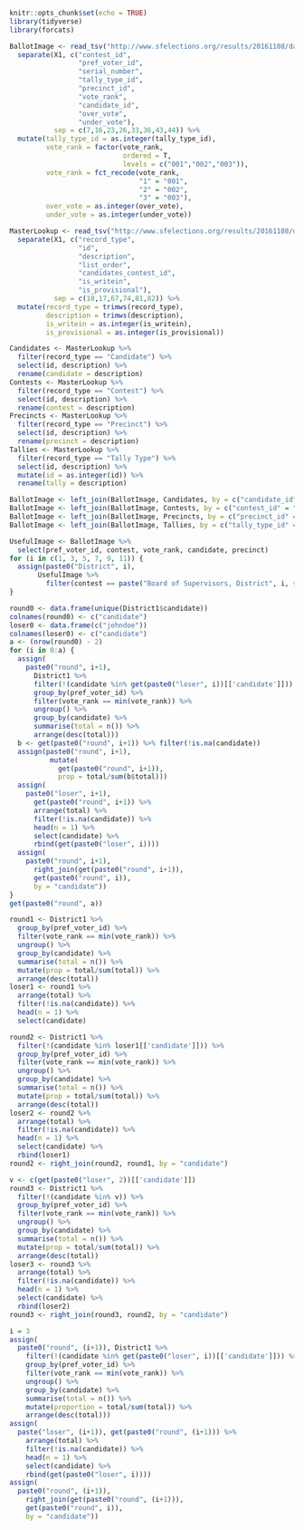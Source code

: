 
```r
knitr::opts_chunk$set(echo = TRUE)
library(tidyverse)
library(forcats)
```

```r
BallotImage <- read_tsv("http://www.sfelections.org/results/20161108/data/20161206/20161206_ballotimage.txt", col_names = F) %>%
  separate(X1, c("contest_id",
                 "pref_voter_id",
                 "serial_number",
                 "tally_type_id",
                 "precinct_id",
                 "vote_rank",
                 "candidate_id",
                 "over_vote",
                 "under_vote"),
           sep = c(7,16,23,26,33,36,43,44)) %>%
  mutate(tally_type_id = as.integer(tally_type_id),
         vote_rank = factor(vote_rank,
                            ordered = T,
                            levels = c("001","002","003")),
         vote_rank = fct_recode(vote_rank,
                                "1" = "001",
                                "2" = "002",
                                "3" = "003"),
         over_vote = as.integer(over_vote),
         under_vote = as.integer(under_vote))

MasterLookup <- read_tsv("http://www.sfelections.org/results/20161108/data/20161206/20161206_masterlookup.txt", col_names = F) %>%
  separate(X1, c("record_type",
                 "id",
                 "description",
                 "list_order",
                 "candidates_contest_id",
                 "is_writein",
                 "is_provisional"),
           sep = c(10,17,67,74,81,82)) %>%
  mutate(record_type = trimws(record_type),
         description = trimws(description),
         is_writein = as.integer(is_writein),
         is_provisional = as.integer(is_provisional))

Candidates <- MasterLookup %>%
  filter(record_type == "Candidate") %>%
  select(id, description) %>%
  rename(candidate = description)
Contests <- MasterLookup %>%
  filter(record_type == "Contest") %>%
  select(id, description) %>%
  rename(contest = description)
Precincts <- MasterLookup %>%
  filter(record_type == "Precinct") %>%
  select(id, description) %>%
  rename(precinct = description)
Tallies <- MasterLookup %>%
  filter(record_type == "Tally Type") %>%
  select(id, description) %>%
  mutate(id = as.integer(id)) %>%
  rename(tally = description)

BallotImage <- left_join(BallotImage, Candidates, by = c("candidate_id" = "id"))
BallotImage <- left_join(BallotImage, Contests, by = c("contest_id" = "id"))
BallotImage <- left_join(BallotImage, Precincts, by = c("precinct_id" = "id"))
BallotImage <- left_join(BallotImage, Tallies, by = c("tally_type_id" = "id"))
```

```r
UsefulImage <- BallotImage %>%
  select(pref_voter_id, contest, vote_rank, candidate, precinct)
for (i in c(1, 3, 5, 7, 9, 11)) {
  assign(paste0("District", i), 
       UsefulImage %>% 
         filter(contest == paste("Board of Supervisors, District", i, sep = " ")))
}
```

```r
round0 <- data.frame(unique(District1$candidate))
colnames(round0) <- c("candidate") 
loser0 <- data.frame(c("johndoe"))
colnames(loser0) <- c("candidate")
a <- (nrow(round0) - 2)
for (i in 0:a) {
  assign(
    paste0("round", i+1), 
      District1 %>%
      filter(!(candidate %in% get(paste0("loser", i))[['candidate']])) %>%
      group_by(pref_voter_id) %>%
      filter(vote_rank == min(vote_rank)) %>% 
      ungroup() %>%
      group_by(candidate) %>%
      summarise(total = n()) %>%
      arrange(desc(total)))
  b <- get(paste0("round", i+1)) %>% filter(!is.na(candidate))
  assign(paste0("round", i+1),
          mutate(
            get(paste0("round", i+1)), 
            prop = total/sum(b$total)))
  assign(
    paste0("loser", i+1), 
      get(paste0("round", i+1)) %>% 
      arrange(total) %>%
      filter(!is.na(candidate)) %>%
      head(n = 1) %>%
      select(candidate) %>%
      rbind(get(paste0("loser", i))))
  assign(
    paste0("round", i+1),
      right_join(get(paste0("round", i+1)),
      get(paste0("round", i)), 
      by = "candidate"))
}
get(paste0("round", a))
```


```r
round1 <- District1 %>%
  group_by(pref_voter_id) %>%
  filter(vote_rank == min(vote_rank)) %>%
  ungroup() %>%
  group_by(candidate) %>%
  summarise(total = n()) %>%
  mutate(prop = total/sum(total)) %>%
  arrange(desc(total))
loser1 <- round1 %>% 
  arrange(total) %>%
  filter(!is.na(candidate)) %>%
  head(n = 1) %>%
  select(candidate)

round2 <- District1 %>%
  filter(!(candidate %in% loser1[['candidate']])) %>%
  group_by(pref_voter_id) %>%
  filter(vote_rank == min(vote_rank)) %>% 
  ungroup() %>%
  group_by(candidate) %>%
  summarise(total = n()) %>%
  mutate(prop = total/sum(total)) %>%
  arrange(desc(total))
loser2 <- round2 %>% 
  arrange(total) %>%
  filter(!is.na(candidate)) %>%
  head(n = 1) %>%
  select(candidate) %>%
  rbind(loser1)
round2 <- right_join(round2, round1, by = "candidate")

v <- c(get(paste0("loser", 2))[['candidate']])
round3 <- District1 %>%
  filter(!(candidate %in% v)) %>%
  group_by(pref_voter_id) %>%
  filter(vote_rank == min(vote_rank)) %>% 
  ungroup() %>%
  group_by(candidate) %>%
  summarise(total = n()) %>%
  mutate(prop = total/sum(total)) %>%
  arrange(desc(total))
loser3 <- round3 %>% 
  arrange(total) %>%
  filter(!is.na(candidate)) %>%
  head(n = 1) %>%
  select(candidate) %>%
  rbind(loser2)
round3 <- right_join(round3, round2, by = "candidate")

i = 3
assign(
  paste0("round", (i+1)), District1 %>%
    filter(!(candidate %in% get(paste0("loser", i))[['candidate']])) %>%
    group_by(pref_voter_id) %>%
    filter(vote_rank == min(vote_rank)) %>% 
    ungroup() %>%
    group_by(candidate) %>%
    summarise(total = n()) %>%
    mutate(proportion = total/sum(total)) %>%
    arrange(desc(total)))
assign(
  paste("loser", (i+1)), get(paste0("round", (i+1))) %>% 
    arrange(total) %>%
    filter(!is.na(candidate)) %>%
    head(n = 1) %>%
    select(candidate) %>%
    rbind(get(paste0("loser", i))))
assign(
  paste0("round", (i+1)), 
    right_join(get(paste0("round", (i+1))),
    get(paste0("round", i)), 
    by = "candidate"))
```

